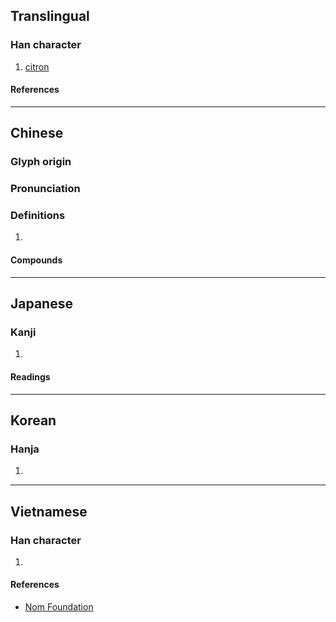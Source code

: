 {{also|橼}}
{{character info/new}}
==Translingual==

===Han character===
{{Han char|rn=75|rad=木|as=15|sn=19|four=47932|canj=DVFO|ids=⿰木緣}}

# [[citron]] {{gloss|''[[Citrus medica]]''}}

====References====
{{Han ref|kx=0560.290|dkj=15822|dj=0949.260|hdz=21315.150|uh=6ADE}}

----

==Chinese==
{{zh-forms|s=橼}}

===Glyph origin===
{{Han etym}}

===Pronunciation===
{{zh-pron
|m=yuán
|c=jyun4
|h=pfs=yèn
|mn=iân
|mc=y
|oc=y
|ma=
|cat=n
}}

===Definitions===
{{zh-hanzi}}

# {{rfdef|lang=zh}}

====Compounds====
{{zh-der|枸櫞|香櫞|枸櫞酸}}

----

==Japanese==

===Kanji===
{{ja-kanji|grade=|rs=木15}}

# {{defn|lang=ja|sort=木15}}

====Readings====
{{ja-readings
|on=えん
}}

----

==Korean==

===Hanja===
{{ko-hanja|연}}

# {{defn|lang=ko|sort=木15}}

----

==Vietnamese==

===Han character===
{{vi-readings|rs=木15|reading=duyên}}

# {{defn|lang=vi|sort=木15}}

====References====
* [http://nomfoundation.org/common/nom_details.php?codepoint=6ade Nom Foundation]